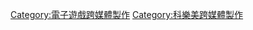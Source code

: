 {{cat main}}

{{DEFAULTSORT:Silent Hill}}
[[Category:電子遊戲跨媒體製作|Category:電子遊戲跨媒體製作]]
[[Category:科樂美跨媒體製作|Category:科樂美跨媒體製作]]